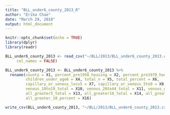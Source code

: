 ```yaml
---
title: "BLL_under6_county_2013_R"
author: "Erika Chao"
date: "March 29, 2018"
output: html_document
---
```


```r
knitr::opts_chunk$set(echo = TRUE)
library(dplyr)
library(readr)
```

```r
BLL_under6_county_2013 <- read_csv("~/BLL/2013/BLL_under6_county_2013.csv", 
     col_names = FALSE)
```

```r
BLL_under6_county_2013 <- BLL_under6_county_2013 %>%
  rename(county = X1, percent_pre1950_housing = X2, percent_pre1978_housing = X3,
         children_under_age6 = X4, total_n = X5, total_percent = X6, 
         capillary_or_venous_less5 = X7, capillary_or_venous_5to9 = X8, capilary_greater10_total = X9,
         venous_10to19_total = X10, venous_20to44_total = X11, venous_greater45_total = X12, 
         all_greater5_total = X13, all_greater10_total = X14, all_greater5_percent = X15,
         all_greater_10_percent = X16)
```


```r
write_csv(BLL_under6_county_2013, "~/BLL/2013/BLL_under6_county_2013.csv")
```

